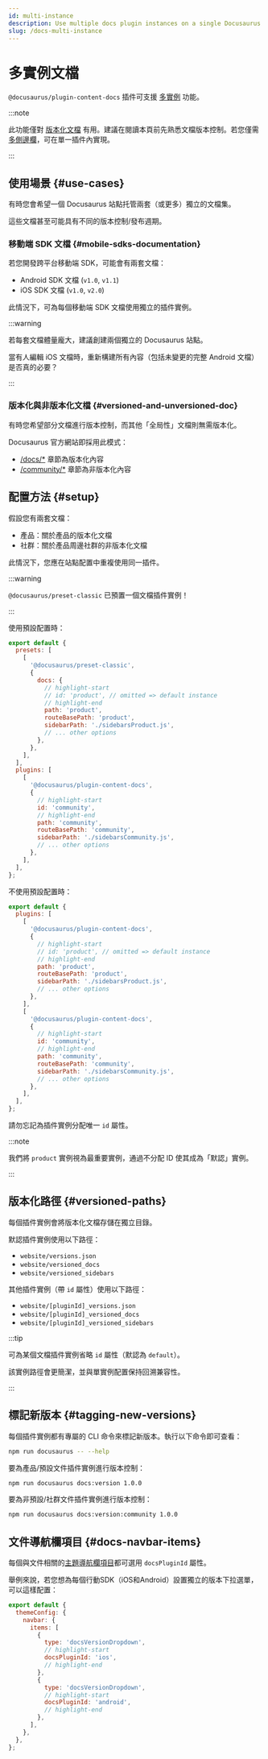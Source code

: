```yaml
---
id: multi-instance
description: Use multiple docs plugin instances on a single Docusaurus site.
slug: /docs-multi-instance
---
```


# 多實例文檔

`@docusaurus/plugin-content-docs` 插件可支援 [多實例](../../using-plugins.mdx#multi-instance-plugins-and-plugin-ids) 功能。

:::note

此功能僅對 [版本化文檔](./versioning.mdx) 有用。建議在閱讀本頁前先熟悉文檔版本控制。若您僅需 [多側邊欄](./sidebar/multiple-sidebars.mdx)，可在單一插件內實現。

:::

## 使用場景 {#use-cases}

有時您會希望一個 Docusaurus 站點托管兩套（或更多）獨立的文檔集。

這些文檔甚至可能具有不同的版本控制/發布週期。

### 移動端 SDK 文檔 {#mobile-sdks-documentation}

若您開發跨平台移動端 SDK，可能會有兩套文檔：

- Android SDK 文檔 (`v1.0`, `v1.1`)
- iOS SDK 文檔 (`v1.0`, `v2.0`)

此情況下，可為每個移動端 SDK 文檔使用獨立的插件實例。

:::warning

若每套文檔體量龐大，建議創建兩個獨立的 Docusaurus 站點。

當有人編輯 iOS 文檔時，重新構建所有內容（包括未變更的完整 Android 文檔）是否真的必要？

:::

### 版本化與非版本化文檔 {#versioned-and-unversioned-doc}

有時您希望部分文檔進行版本控制，而其他「全局性」文檔則無需版本化。

Docusaurus 官方網站即採用此模式：

- [/docs/\*](/docs) 章節為版本化內容
- [/community/\*](/community/support) 章節為非版本化內容

## 配置方法 {#setup}

假設您有兩套文檔：

- 產品：關於產品的版本化文檔
- 社群：關於產品周邊社群的非版本化文檔

此情況下，您應在站點配置中重複使用同一插件。

:::warning

`@docusaurus/preset-classic` 已預置一個文檔插件實例！

:::

使用預設配置時：

```js title="docusaurus.config.js"
export default {
  presets: [
    [
      '@docusaurus/preset-classic',
      {
        docs: {
          // highlight-start
          // id: 'product', // omitted => default instance
          // highlight-end
          path: 'product',
          routeBasePath: 'product',
          sidebarPath: './sidebarsProduct.js',
          // ... other options
        },
      },
    ],
  ],
  plugins: [
    [
      '@docusaurus/plugin-content-docs',
      {
        // highlight-start
        id: 'community',
        // highlight-end
        path: 'community',
        routeBasePath: 'community',
        sidebarPath: './sidebarsCommunity.js',
        // ... other options
      },
    ],
  ],
};
```

不使用預設配置時：

```js title="docusaurus.config.js"
export default {
  plugins: [
    [
      '@docusaurus/plugin-content-docs',
      {
        // highlight-start
        // id: 'product', // omitted => default instance
        // highlight-end
        path: 'product',
        routeBasePath: 'product',
        sidebarPath: './sidebarsProduct.js',
        // ... other options
      },
    ],
    [
      '@docusaurus/plugin-content-docs',
      {
        // highlight-start
        id: 'community',
        // highlight-end
        path: 'community',
        routeBasePath: 'community',
        sidebarPath: './sidebarsCommunity.js',
        // ... other options
      },
    ],
  ],
};
```

請勿忘記為插件實例分配唯一 `id` 屬性。

:::note

我們將 `product` 實例視為最重要實例，通過不分配 ID 使其成為「默認」實例。

:::

## 版本化路徑 {#versioned-paths}

每個插件實例會將版本化文檔存儲在獨立目錄。

默認插件實例使用以下路徑：

- `website/versions.json`
- `website/versioned_docs`
- `website/versioned_sidebars`

其他插件實例（帶 `id` 屬性）使用以下路徑：

- `website/[pluginId]_versions.json`
- `website/[pluginId]_versioned_docs`
- `website/[pluginId]_versioned_sidebars`

:::tip

可為某個文檔插件實例省略 `id` 屬性（默認為 `default`）。

該實例路徑會更簡潔，並與單實例配置保持回溯兼容性。

:::

## 標記新版本 {#tagging-new-versions}

每個插件實例都有專屬的 CLI 命令來標記新版本。執行以下命令即可查看：

```bash npm2yarn
npm run docusaurus -- --help
```

要為產品/預設文件插件實例進行版本控制：

```bash npm2yarn
npm run docusaurus docs:version 1.0.0
```

要為非預設/社群文件插件實例進行版本控制：

```bash npm2yarn
npm run docusaurus docs:version:community 1.0.0
```

## 文件導航欄項目 {#docs-navbar-items}

每個與文件相關的[主題導航欄項目](../../api/themes/theme-configuration.mdx#navbar)都可選用 `docsPluginId` 屬性。

舉例來說，若您想為每個行動SDK（iOS和Android）設置獨立的版本下拉選單，可以這樣配置：

```js title="docusaurus.config.js"
export default {
  themeConfig: {
    navbar: {
      items: [
        {
          type: 'docsVersionDropdown',
          // highlight-start
          docsPluginId: 'ios',
          // highlight-end
        },
        {
          type: 'docsVersionDropdown',
          // highlight-start
          docsPluginId: 'android',
          // highlight-end
        },
      ],
    },
  },
};
```